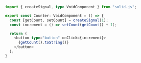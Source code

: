 ```ts
import { createSignal, type VoidComponent } from "solid-js";

export const Counter: VoidComponent = () => {
  const [getCount, setCount] = createSignal(1);
  const increment = () => setCount(getCount() + 1);

  return (
    <button type="button" onClick={increment}>
      {getCount().toString()}
    </button>
  );
}
```